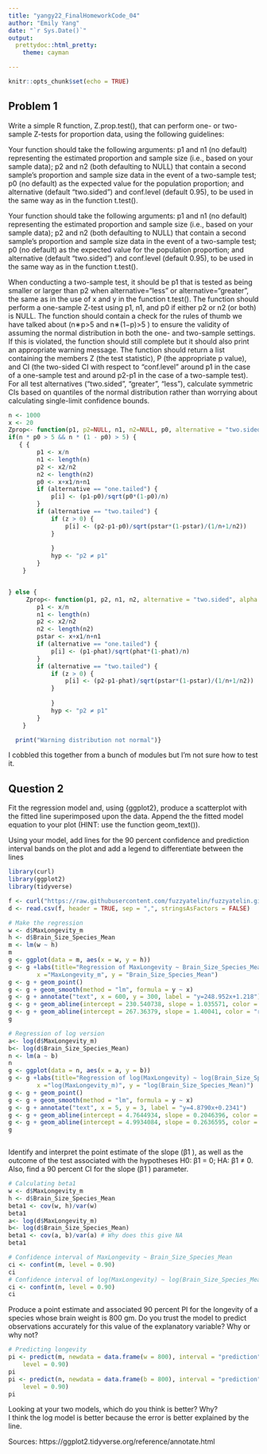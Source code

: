 ```yaml
---
title: "yangy22_FinalHomeworkCode_04"
author: "Emily Yang"
date: "`r Sys.Date()`"
output: 
  prettydoc::html_pretty:
    theme: cayman

---
```


```r
knitr::opts_chunk$set(echo = TRUE)
```
## Problem 1

Write a simple R function, Z.prop.test(), that can perform one- or two-sample Z-tests for proportion data, using the following guidelines:

Your function should take the following arguments: p1 and n1 (no default) representing the estimated proportion and sample size (i.e., based on your sample data); p2 and n2 (both defaulting to NULL) that contain a second sample’s proportion and sample size data in the event of a two-sample test; p0 (no default) as the expected value for the population proportion; and alternative (default “two.sided”) and conf.level (default 0.95), to be used in the same way as in the function t.test().

Your function should take the following arguments: p1 and n1 (no default) representing the estimated proportion and sample size (i.e., based on your sample data); p2 and n2 (both defaulting to NULL) that contain a second sample’s proportion and sample size data in the event of a two-sample test; p0 (no default) as the expected value for the population proportion; and alternative (default “two.sided”) and conf.level (default 0.95), to be used in the same way as in the function t.test().

When conducting a two-sample test, it should be p1 that is tested as being smaller or larger than p2 when alternative=“less” or alternative=“greater”, the same as in the use of x and y in the function t.test().
The function should perform a one-sample Z-test using p1, n1, and p0 if either p2 or n2 (or both) is NULL.
The function should contain a check for the rules of thumb we have talked about (n∗p>5
 and n∗(1−p)>5
) to ensure the validity of assuming the normal distribution in both the one- and two-sample settings. If this is violated, the function should still complete but it should also print an appropriate warning message.
The function should return a list containing the members Z (the test statistic), P (the appropriate p value), and CI (the two-sided CI with respect to “conf.level” around p1 in the case of a one-sample test and around p2-p1 in the case of a two-sample test). For all test alternatives (“two.sided”, “greater”, “less”), calculate symmetric CIs based on quantiles of the normal distribution rather than worrying about calculating single-limit confidence bounds.
```r

n <- 1000
x <- 20
Zprop<- function(p1, p2=NULL, n1, n2=NULL, p0, alternative = "two.sided", alpha = 0.05)
if(n * p0 > 5 && n * (1 - p0) > 5) {
   { {
        p1 <- x/n
        n1 <- length(n)
        p2 <- x2/n2
        n2 <- length(n2)
        p0 <- x+x1/n+n1
        if (alternative == "one.tailed") {
            p[i] <- (p1-p0)/sqrt(p0*(1-p0)/n)
        }
        if (alternative == "two.tailed") {
            if (z > 0) {
                p[i] <- (p2-p1-p0)/sqrt(pstar*(1-pstar)/(1/n+1/n2))
            }
          
            }
            hyp <- "p2 ≠ p1"
        }
    }


} else {
     Zprop<- function(p1, p2, n1, n2, alternative = "two.sided", alpha = 0.05) { {
        p1 <- x/n
        n1 <- length(n)
        p2 <- x2/n2
        n2 <- length(n2)
        pstar <- x+x1/n+n1
        if (alternative == "one.tailed") {
            p[i] <- (p1-phat)/sqrt(phat*(1-phat)/n)
        }
        if (alternative == "two.tailed") {
            if (z > 0) {
                p[i] <- (p2-p1-phat)/sqrt(pstar*(1-pstar)/(1/n+1/n2))
            }
          
            }
            hyp <- "p2 ≠ p1"
        }
    }

  print("Warning distribution not normal")}

```
I cobbled this together from a bunch of modules but I'm not sure how to test it.

## Question 2

Fit the regression model and, using {ggplot2}, produce a scatterplot with the fitted line superimposed upon the data. Append the the fitted model equation to your plot (HINT: use the function geom_text()).

Using your model, add lines for the 90 percent confidence and prediction interval bands on the plot and add a legend to differentiate between the lines
```r
library(curl)
library(ggplot2)
library(tidyverse)

f <- curl("https://raw.githubusercontent.com/fuzzyatelin/fuzzyatelin.github.io/master/AN588_Fall23/KamilarAndCooperData.csv")
d <- read.csv(f, header = TRUE, sep = ",", stringsAsFactors = FALSE)

# Make the regression
w <- d$MaxLongevity_m 
h <- d$Brain_Size_Species_Mean
m <- lm(w ~ h)
m
g <- ggplot(data = m, aes(x = w, y = h)) 
g <- g +labs(title="Regression of MaxLongevity ~ Brain_Size_Species_Mean",
        x ="MaxLongevity_m", y = "Brain_Size_Species_Mean")
g <- g + geom_point()
g <- g + geom_smooth(method = "lm", formula = y ~ x)
g <- g + annotate("text", x = 600, y = 300, label = "y=248.952x+1.218") 
g <- g + geom_abline(intercept = 230.540738, slope = 1.035571, color = "red")
g <- g + geom_abline(intercept = 267.36379, slope = 1.40041, color = "red")
g

# Regression of log version
a<- log(d$MaxLongevity_m)
b<- log(d$Brain_Size_Species_Mean)
n <- lm(a ~ b)
n
g <- ggplot(data = n, aes(x = a, y = b))
g <- g +labs(title="Regression of log(MaxLongevity) ~ log(Brain_Size_Species_Mean)",
        x ="log(MaxLongevity_m)", y = "log(Brain_Size_Species_Mean)")
g <- g + geom_point()
g <- g + geom_smooth(method = "lm", formula = y ~ x)
g <- g + annotate("text", x = 5, y = 3, label = "y=4.8790x+0.2341")
g <- g + geom_abline(intercept = 4.7644934, slope = 0.2046396, color = "red")
g <- g + geom_abline(intercept = 4.9934084, slope = 0.2636595, color = "red")
g



```

Identify and interpret the point estimate of the slope (β1
), as well as the outcome of the test associated with the hypotheses H0: β1
 = 0; HA: β1
 ≠ 0. Also, find a 90 percent CI for the slope (β1
) parameter.
```r
# Calculating beta1
w <- d$MaxLongevity_m 
h <- d$Brain_Size_Species_Mean
beta1 <- cov(w, h)/var(w)
beta1
a<- log(d$MaxLongevity_m)
b<- log(d$Brain_Size_Species_Mean)
beta1 <- cov(a, b)/var(a) # Why does this give NA
beta1

# Confidence interval of MaxLongevity ~ Brain_Size_Species_Mean
ci <- confint(m, level = 0.90)
ci
# Confidence interval of log(MaxLongevity) ~ log(Brain_Size_Species_Mean
ci <- confint(n, level = 0.90)
ci

```
Produce a point estimate and associated 90 percent PI for the longevity of a species whose brain weight is 800 gm. Do you trust the model to predict observations accurately for this value of the explanatory variable? Why or why not?
```r
# Predicting longevity
pi <- predict(m, newdata = data.frame(w = 800), interval = "prediction",
    level = 0.90) 
pi
pi <- predict(n, newdata = data.frame(b = 800), interval = "prediction",
    level = 0.90)
pi
```

Looking at your two models, which do you think is better? Why?<br> 
I think the log model is better because the error is better explained by the line.

Sources: 
https://ggplot2.tidyverse.org/reference/annotate.html <br>